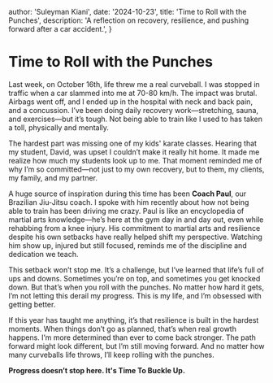 
  author: 'Suleyman Kiani',
  date: '2024-10-23',
  title: 'Time to Roll with the Punches',
  description:
    'A reflection on recovery, resilience, and pushing forward after a car accident.',
}


# Time to Roll with the Punches

Last week, on October 16th, life threw me a real curveball. I was stopped in traffic when a car slammed into me at 70-80 km/h. The impact was brutal. Airbags went off, and I ended up in the hospital with neck and back pain, and a concussion. I’ve been doing daily recovery work—stretching, sauna, and exercises—but it’s tough. Not being able to train like I used to has taken a toll, physically and mentally.

The hardest part was missing one of my kids' karate classes. Hearing that my student, David, was upset I couldn’t make it really hit home. It made me realize how much my students look up to me. That moment reminded me of why I’m so committed—not just to my own recovery, but to them, my clients, my family, and my partner.

A huge source of inspiration during this time has been **Coach Paul**, our Brazilian Jiu-Jitsu coach. I spoke with him recently about how not being able to train has been driving me crazy. Paul is like an encyclopedia of martial arts knowledge—he’s here at the gym day in and day out, even while rehabbing from a knee injury. His commitment to martial arts and resilience despite his own setbacks have really helped shift my perspective. Watching him show up, injured but still focused, reminds me of the discipline and dedication we teach.

This setback won’t stop me. It’s a challenge, but I’ve learned that life’s full of ups and downs. Sometimes you’re on top, and sometimes you get knocked down. But that’s when you roll with the punches. No matter how hard it gets, I’m not letting this derail my progress. This is my life, and I’m obsessed with getting better.

If this year has taught me anything, it’s that resilience is built in the hardest moments. When things don’t go as planned, that’s when real growth happens. I’m more determined than ever to come back stronger. The path forward might look different, but I’m still moving forward. And no matter how many curveballs life throws, I’ll keep rolling with the punches.

**Progress doesn’t stop here. It's Time To Buckle Up.**
